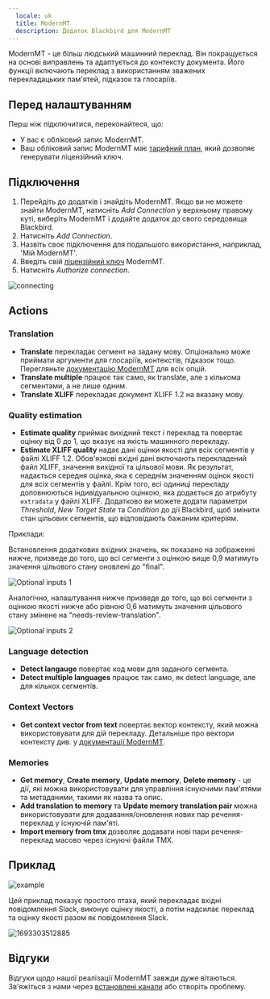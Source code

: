 ```yaml
---
  locale: uk
  title: ModernMT
  description: Додаток Blackbird для ModernMT
---
```


<LinkCard title="Переглянути на Github" target="_blank" href="https://github.com/bb-io/ModernMT" icon="github" />

ModernMT - це більш людський машинний переклад. Він покращується на основі виправлень та адаптується до контексту документа. Його функції включають переклад з використанням зважених перекладацьких пам'ятей, підказок та глосаріїв.

## Перед налаштуванням

Перш ніж підключитися, переконайтеся, що:

- У вас є обліковий запис ModernMT.
- Ваш обліковий запис ModernMT має [тарифний план](https://modernmt.com/dashboard), який дозволяє генерувати ліцензійний ключ.

## Підключення

1. Перейдіть до додатків і знайдіть ModernMT. Якщо ви не можете знайти ModernMT, натисніть _Add Connection_ у верхньому правому куті, виберіть ModernMT і додайте додаток до свого середовища Blackbird.
2. Натисніть _Add Connection_.
3. Назвіть своє підключення для подальшого використання, наприклад, 'Мій ModernMT'.
4. Введіть свій [ліцензійний ключ](https://modernmt.com/dashboard) ModernMT.
5. Натисніть _Authorize connection_.

![connecting](https://raw.githubusercontent.com/bb-io/ModernMT/main/image/README/1693302180954.png)

## Actions

### Translation

- **Translate** перекладає сегмент на задану мову. Опціонально може приймати аргументи для глосаріїв, контекстів, підказок тощо. Перегляньте [документацію ModernMT](https://www.modernmt.com/api/#translate-text) для всіх опцій.
- **Translate multiple** працює так само, як translate, але з кількома сегментами, а не лише одним.
- **Translate XLIFF** перекладає документ XLIFF 1.2 на вказану мову.

### Quality estimation

- **Estimate quality** приймає вихідний текст і переклад та повертає оцінку від 0 до 1, що вказує на якість машинного перекладу.
- **Estimate XLIFF quality** надає дані оцінки якості для всіх сегментів у файлі XLIFF 1.2. Обов'язкові вхідні дані включають перекладений файл XLIFF, значення вихідної та цільової мови. Як результат, надається середня оцінка, яка є середнім значенням оцінок якості для всіх сегментів у файлі. Крім того, всі одиниці перекладу доповнюються індивідуальною оцінкою, яка додається до атрибуту `extradata` у файлі XLIFF. Додатково ви можете додати параметри _Threshold_, _New Target State_ та _Condition_ до дії Blackbird, щоб змінити стан цільових сегментів, що відповідають бажаним критеріям.


Приклади:

Встановлення додаткових вхідних значень, як показано на зображенні нижче, призведе до того, що всі сегменти з оцінкою вище 0,9 матимуть значення цільового стану оновлені до "final".

![Optional inputs 1](https://raw.githubusercontent.com/bb-io/ModernMT/main/image/README/MMTOptionalInput1.png)

Аналогічно, налаштування нижче призведе до того, що всі сегменти з оцінкою якості нижче або рівною 0,6 матимуть значення цільового стану змінене на "needs-review-translation".

![Optional inputs 2](https://raw.githubusercontent.com/bb-io/ModernMT/main/image/README/MMTOptionalInput2.png)

### Language detection

- **Detect langauge** повертає код мови для заданого сегмента.
- **Detect multiple languages** працює так само, як detect language, але для кількох сегментів.

### Context Vectors

- **Get context vector from text** повертає вектор контексту, який можна використовувати для дій перекладу. Детальніше про вектори контексту див. у [документації ModernMT](https://www.modernmt.com/api/#context-vector).

### Memories

- **Get memory**, **Create memory**, **Update memory**, **Delete memory** - це дії, які можна використовувати для управління існуючими пам'ятями та метаданими, такими як назва та опис.
- **Add translation to memory** та **Update memory translation pair** можна використовувати для додавання/оновлення нових пар речення-переклад у існуючій пам'яті.
- **Import memory from tmx** дозволяє додавати нові пари речення-переклад масово через існуючі файли TMX.

## Приклад

![example](https://raw.githubusercontent.com/bb-io/ModernMT/main/image/README/1693303412326.png)

Цей приклад показує простого птаха, який перекладає вхідні повідомлення Slack, виконує оцінку якості, а потім надсилає переклад та оцінку якості разом як повідомлення Slack.

![1693303512885](https://raw.githubusercontent.com/bb-io/ModernMT/main/image/README/1693303512885.png)

## Відгуки

Відгуки щодо нашої реалізації ModernMT завжди дуже вітаються. Зв'яжіться з нами через [встановлені канали](https://www.blackbird.io/) або створіть проблему.